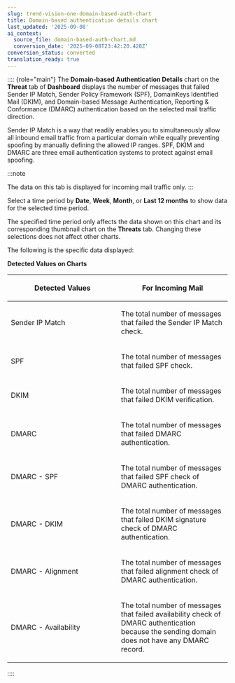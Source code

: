 ```yaml
---
slug: trend-vision-one-domain-based-auth-chart
title: Domain-based authentication details chart
last_updated: '2025-09-08'
ai_context:
  source_file: domain-based-auth-chart.md
  conversion_date: '2025-09-08T23:42:20.428Z'
conversion_status: converted
translation_ready: true
---
```


:::: {role="main"}
The **Domain-based Authentication Details** chart on the **Threat** tab of **Dashboard** displays the number of messages that failed Sender IP Match, Sender Policy Framework (SPF), DomainKeys Identified Mail (DKIM), and Domain-based Message Authentication, Reporting & Conformance (DMARC) authentication based on the selected mail traffic direction.

Sender IP Match is a way that readily enables you to simultaneously allow all inbound email traffic from a particular domain while equally preventing spoofing by manually defining the allowed IP ranges. SPF, DKIM and DMARC are three email authentication systems to protect against email spoofing.

:::note

The data on this tab is displayed for incoming mail traffic only.
:::

Select a time period by **Date**, **Week**, **Month**, or **Last 12 months** to show data for the selected time period.

The specified time period only affects the data shown on this chart and its corresponding thumbnail chart on the **Threats** tab. Changing these selections does not affect other charts.

The following is the specific data displayed:

**Detected Values on Charts**

<table>
<colgroup>
<col style="width: 50%" />
<col style="width: 50%" />
</colgroup>
<thead>
<tr>
<th><p>Detected Values</p></th>
<th><p>For Incoming Mail</p></th>
</tr>
</thead>
<tbody>
<tr>
<td><p>Sender IP Match</p></td>
<td><p>The total number of messages that failed the Sender IP Match check.</p></td>
</tr>
<tr>
<td><p>SPF</p></td>
<td><p>The total number of messages that failed SPF check.</p></td>
</tr>
<tr>
<td><p>DKIM</p></td>
<td><p>The total number of messages that failed DKIM verification.</p></td>
</tr>
<tr>
<td><p>DMARC</p></td>
<td><p>The total number of messages that failed DMARC authentication.</p></td>
</tr>
<tr>
<td><p>DMARC - SPF</p></td>
<td><p>The total number of messages that failed SPF check of DMARC authentication.</p></td>
</tr>
<tr>
<td><p>DMARC - DKIM</p></td>
<td><p>The total number of messages that failed DKIM signature check of DMARC authentication.</p></td>
</tr>
<tr>
<td><p>DMARC - Alignment</p></td>
<td><p>The total number of messages that failed alignment check of DMARC authentication.</p></td>
</tr>
<tr>
<td><p>DMARC - Availability</p></td>
<td><p>The total number of messages that failed availability check of DMARC authentication because the sending domain does not have any DMARC record.</p></td>
</tr>
</tbody>
</table>
::::
